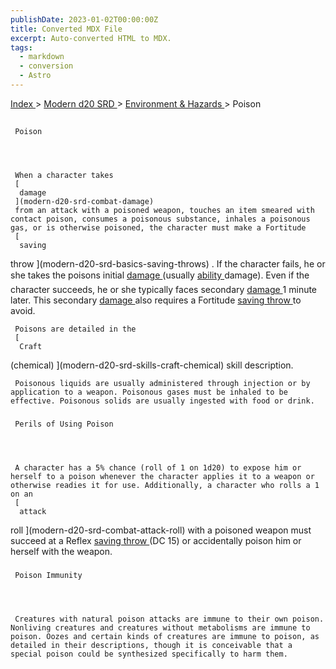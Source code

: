 ```yaml
---
publishDate: 2023-01-02T00:00:00Z
title: Converted MDX File
excerpt: Auto-converted HTML to MDX.
tags:
  - markdown
  - conversion
  - Astro
---
```


[
Index
](-index) >
[
Modern d20 SRD
](modern-d20-srd-index) >
[
Environment & Hazards
](modern-d20-srd-environment-hazards-index) > Poison

##

     Poison




     When a character takes
     [
      damage
     ](modern-d20-srd-combat-damage)
     from an attack with a poisoned weapon, touches an item smeared with contact poison, consumes a poisonous substance, inhales a poisonous gas, or is otherwise poisoned, the character must make a Fortitude
     [
      saving

throw
](modern-d20-srd-basics-saving-throws)
. If the character fails, he or she takes the poisons initial
[
damage
](modern-d20-srd-combat-damage)
(usually
[
ability
](modern-d20-srd-basics-ability-scores)
damage). Even if the character succeeds, he or she typically faces secondary
[
damage
](modern-d20-srd-combat-damage)
1 minute later. This secondary
[
damage
](modern-d20-srd-combat-damage)
also requires a Fortitude
[
saving
throw
](modern-d20-srd-basics-saving-throws)
to avoid.

     Poisons are detailed in the
     [
      Craft

(chemical)
](modern-d20-srd-skills-craft-chemical)
skill description.

     Poisonous liquids are usually administered through injection or by application to a weapon. Poisonous gases must be inhaled to be effective. Poisonous solids are usually ingested with food or drink.

###

     Perils of Using Poison




     A character has a 5% chance (roll of 1 on 1d20) to expose him or herself to a poison whenever the character applies it to a weapon or otherwise readies it for use. Additionally, a character who rolls a 1 on an
     [
      attack

roll
](modern-d20-srd-combat-attack-roll)
with a poisoned weapon must succeed at a Reflex
[
saving
throw
](modern-d20-srd-basics-saving-throws)
(DC 15) or accidentally poison him or herself with the weapon.

###

     Poison Immunity




     Creatures with natural poison attacks are immune to their own poison. Nonliving creatures and creatures without metabolisms are immune to poison. Oozes and certain kinds of creatures are immune to poison, as detailed in their descriptions, though it is conceivable that a special poison could be synthesized specifically to harm them.
